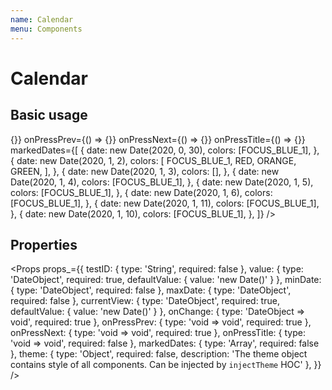 ```yaml
---
name: Calendar
menu: Components
---
```



# Calendar

## Basic usage

<Playground>
  <IPhoneX screenStyle={{ padding: 16, paddingTop: 48 }}>
    <Calendar
      minDate={new Date(2020, 0, 31)}
      maxDate={new Date(2020, 2, 20)}
      value={new Date(2020, 1, 1)}
      currentView={new Date(2020, 1, 1)}
      onChange={() => {}}
      onPressPrev={() => {}}
      onPressNext={() => {}}
      onPressTitle={() => {}}
      markedDates={[
        {
          date: new Date(2020, 0, 30),
          colors: [FOCUS_BLUE_1],
        },
        {
          date: new Date(2020, 1, 2),
          colors: [
            FOCUS_BLUE_1,
            RED,
            ORANGE,
            GREEN,
          ],
        },
        {
          date: new Date(2020, 1, 3),
          colors: [],
        },
        {
          date: new Date(2020, 1, 4),
          colors: [FOCUS_BLUE_1],
        },
        {
          date: new Date(2020, 1, 5),
          colors: [FOCUS_BLUE_1],
        },
        {
          date: new Date(2020, 1, 6),
          colors: [FOCUS_BLUE_1],
        },
        {
          date: new Date(2020, 1, 11),
          colors: [FOCUS_BLUE_1],
        },
        {
          date: new Date(2020, 1, 10),
          colors: [FOCUS_BLUE_1],
        },
      ]}
    />
  </IPhoneX>
</Playground>

## Properties

<Props props_={{
  testID: { type: 'String', required: false },
  value: { type: 'DateObject', required: true, defaultValue: { value: 'new Date()' } },
  minDate: { type: 'DateObject', required: false },
  maxDate: { type: 'DateObject', required: false },
  currentView: { type: 'DateObject', required: true, defaultValue: { value: 'new Date()' } },
  onChange: { type: 'DateObject => void', required: true },
  onPressPrev: { type: 'void => void', required: true },
  onPressNext: { type: 'void => void', required: true },
  onPressTitle: { type: 'void => void', required: false },
  markedDates: { type: 'Array', required: false },
  theme: { type: 'Object', required: false, description: 'The theme object contains style of all components. Can be injected by `injectTheme` HOC' },
}} />

